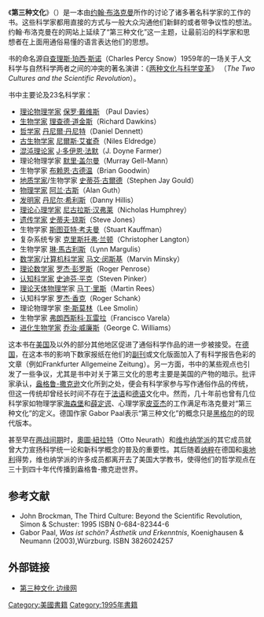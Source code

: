 {{Untranslated-jargon}}
{{Refimprove|auto|time=2011-01-25}}
{{about|约翰·布洛克曼的一本叫《第三种文化》的书|一类在跨文化背景下成长起来的人群|第三文化小孩}}
{{Infobox Book 
| name          = The Third Culture: Beyond the Scientific Revolution<br>第三种文化
| title_orig    = 
| translator    = 
| image         = 
| image_caption = 
| author        = [[约翰·布洛克曼|约翰·布洛克曼]]
| cover_artist  = 
| country       = 
| language      = 
| series        = 
| subject       = 
| genre         = 
| publisher     = [[西蒙與舒斯特|西蒙與舒斯特]]
| release_date  = 1995
| media_type    = 
| pages         = 
| isbn          = 0-684-82344-6
| oclc= 35515680
| preceded_by   = 
| followed_by   = 
}}

《'''第三种文化'''》（{{lang-en|''The Third Culture''}}）是一本由[[约翰·布洛克曼|约翰·布洛克曼]]所作的讨论了诸多著名科学家的工作的书。这些科学家都用直接的方式与一般大众沟通他们新鲜的或者带争议性的想法。约翰·布洛克曼在{{le|边缘基金会|Edge Foundation, Inc.}}的网站上延续了“第三种文化”这一主题，让最前沿的科学家和思想者在上面用通俗易懂的语言表达他们的思想。

书的命名源自[[C·P·斯诺|查理斯·珀西·斯诺]]（Charles Percy Snow）1959年的一场关于人文科学与自然科学两者之间的冲突的著名演讲：《[[兩種文化|两种文化与科学变革]]》 （''The Two Cultures and the Scientific Revolution''）。

书中主要论及23名科学家：
*[[理论物理学家|理论物理学家]] [[保罗·戴维斯|保罗·戴维斯]] （Paul Davies）  
*[[生物学家|生物学家]] [[理查德·道金斯|理查德·道金斯]]（Richard Dawkins）
*[[哲学家|哲学家]] [[丹尼爾·丹尼特|丹尼爾·丹尼特]]（Daniel Dennett）
*[[古生物学|古生物学家]] [[尼爾斯·艾崔奇|尼爾斯·艾崔奇]]（Niles Eldredge）
*[[混沌理论|混沌理论家]] [[J·多伊恩·法默|J·多伊恩·法默]]（J. Doyne Farmer）
*理论物理学家 [[默里·盖尔曼|默里·盖尔曼]]（Murray Gell-Mann）
*生物学家 [[布赖恩·古德温|布赖恩·古德温]]（Brian Goodwin）
*[[地质学家|地质学家]]/生物学家 [[史蒂芬·古爾德|史蒂芬·古爾德]]（Stephen Jay Gould）
*[[物理学家|物理学家]] [[阿兰·古斯|阿兰·古斯]]（Alan Guth）
*[[发明家|发明家]] [[丹尼尔·希利斯|丹尼尔·希利斯]]（Danny Hillis）
*[[心理学|理论心理学家]] [[尼古拉斯·汉弗莱|尼古拉斯·汉弗莱]]（Nicholas Humphrey）
*[[遗传学家|遗传学家]] [[史蒂夫·琼斯_(生物学家)|史蒂夫·琼斯]]（Steve Jones）
*生物学家 [[斯图亚特·考夫曼|斯图亚特·考夫曼]]（Stuart Kauffman）
*复杂系统专家 [[克里斯托弗·兰顿|克里斯托弗·兰顿]]（Christopher Langton）
*生物学家 [[琳·馬古利斯|琳·馬古利斯]]（Lynn Margulis）
*[[数学家|数学家]]/[[计算机科学家|计算机科学家]] [[马文·闵斯基|马文·闵斯基]]（Marvin Minsky）
*[[理论数学家|理论数学家]] [[罗杰·彭罗斯|罗杰·彭罗斯]]（Roger Penrose）
*[[认知科学家|认知科学家]] [[史迪芬·平克|史迪芬·平克]]（Steven Pinker）
*[[理论天体物理学|理论天体物理学]]家  [[马丁·里斯|马丁·里斯]]（Martin Rees）
*认知科学家 [[罗杰·香克|罗杰·香克]]（Roger Schank）
*理论物理学家 [[李·斯莫林|李·斯莫林]]（Lee Smolin）
*生物学家 [[弗朗西斯科·瓦雷拉|弗朗西斯科·瓦雷拉]]（Francisco Varela）
*[[进化生物学家|进化生物学家]] [[乔治·威廉斯|乔治·威廉斯]]（George C. Williams）                      
                                                              
这本书在[[美国|美国]]及以外的部分其他地区促进了通俗科学作品的进一步被接受。在[[德国|德国]]，在这本书的影响下数家报纸在他们的[[副刊|副刊]]或文化版面加入了有科学报告色彩的文章（例如Frankfurter Allgemeine Zeitung）。另一方面，书中的某些观点也引发了一些争议，尤其是书中对关于第三文化的思考主要是美国的产物的暗示。批评家承认，[[盎格鲁-撒克逊|盎格鲁-撒克逊]]文化所到之处，便会有科学家参与写作通俗作品的传统，但这一传统却曾经长时间不存在于[[法语|法语]]和[[德语|德语]]文化中。然而，几十年前也曾有几位科学家如物理学家[[海森堡|海森堡]]和[[薛定谔|薛定谔]]、心理学家[[皮亚杰|皮亚杰]]的工作满足布洛克曼对“第三种文化”的定义。德国作家 Gabor Paal表示“第三种文化”的概念只是[[黑格尔|黑格尔]]的{{link-de|Realphilosophie|Realphilosophie}}的现代版本。

甚至早在[[战间期|两战间期]]时，[[奧圖·紐拉特|奧圖·紐拉特]]（Otto Neurath）和[[维也纳学派|维也纳学派]]的其它成员就曾大力宣扬科学统一论和新科学概念的普及的重要性。其后随着[[纳粹|纳粹]]在德国和[[奥地利|奥地利]]得势，维也纳学派的许多成员都离开去了美国大学教书，使得他们的哲学观点在三十到四十年代传播到盎格鲁-撒克逊世界。

==参考文献==
*John Brockman, The Third Culture: Beyond the Scientific Revolution, Simon & Schuster: 1995 ISBN 0-684-82344-6
* Gabor Paal, ''Was ist schön? Ästhetik und Erkenntnis'', Koenighausen & Neumann (2003),Würzburg. ISBN 3826024257

==外部链接==
* [http://www.edge.org/3rd_culture/  第三种文化 边缘网] {{Wayback|url=http://www.edge.org/3rd_culture/ |date=20110210015559 }}
[[Category:美國書籍|Category:美國書籍]]
[[Category:1995年書籍|Category:1995年書籍]]